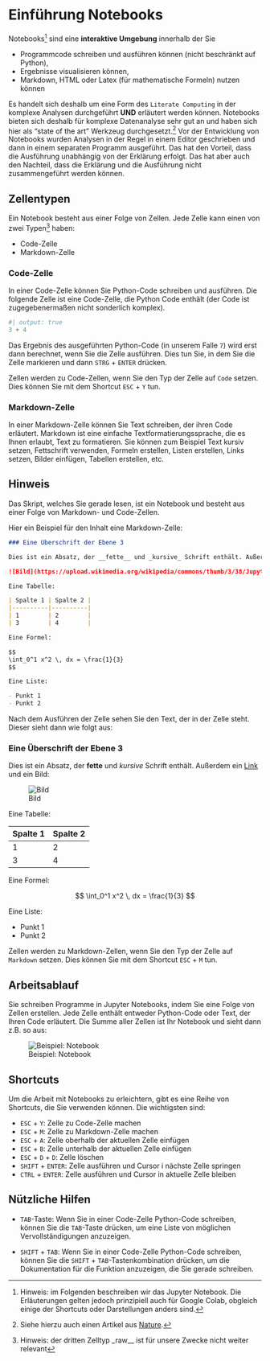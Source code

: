 # Einführung Notebooks

Notebooks^[Hinweis: im Folgenden beschreiben wir das Jupyter Notebook. Die Erläuterungen gelten jedoch prinzipiell auch für Google Colab, obgleich einige der Shortcuts oder Darstellungen anders sind.] sind eine **interaktive Umgebung** innerhalb der Sie 

- Programmcode schreiben und ausführen können (nicht beschränkt auf Python), 
- Ergebnisse visualisieren können, 
- Markdown, HTML oder Latex (für mathematische Formeln) nutzen können

Es handelt sich deshalb um eine Form des `Literate Computing` in der komplexe Analysen durchgeführt __UND__ erläutert werden 
können.  Notebooks bieten sich deshalb für komplexe Datenanalyse sehr gut an und haben sich hier als "state of the art" Werkzeug durchgesetzt.^[Siehe hierzu auch einen Artikel aus [Nature](https://www.nature.com/articles/d41586-018-07196-1).] Vor der Entwicklung von Notebooks wurden Analysen in der Regel in einem Editor geschrieben und dann in einem separaten Programm ausgeführt. Das hat den Vorteil, dass die Ausführung unabhängig von der Erklärung erfolgt. Das hat aber auch den Nachteil, dass die Erklärung und die Ausführung nicht zusammengeführt werden können. 

## Zellentypen

Ein Notebook besteht aus einer Folge von Zellen. Jede Zelle kann einen von zwei Typen^[Hinweis: der dritten Zelltyp _raw__ ist für unsere Zwecke nicht weiter relevant]  haben: 

- Code-Zelle
- Markdown-Zelle

### Code-Zelle

In einer Code-Zelle können Sie Python-Code schreiben und ausführen. Die folgende Zelle ist eine Code-Zelle, die Python Code enthält (der Code ist zugegebenermaßen nicht sonderlich komplex). 

```python
#| output: true
3 + 4
```

Das Ergebnis des ausgeführten Python-Code (in unserem Falle `7`) wird erst dann berechnet, wenn Sie die Zelle ausführen. Dies tun Sie, in dem Sie  die Zelle markieren und dann `STRG` + `ENTER` drücken. 

Zellen werden zu Code-Zellen, wenn Sie den Typ der Zelle auf `Code` setzen. Dies können Sie mit dem Shortcut `ESC` + `Y` tun.

### Markdown-Zelle

In einer Markdown-Zelle können Sie Text schreiben, der ihren Code erläutert. Markdown ist eine einfache Textformatierungssprache, die es Ihnen erlaubt, Text zu formatieren. Sie können zum Beispiel Text kursiv setzen, Fettschrift verwenden, Formeln erstellen, Listen erstellen, Links setzen, Bilder einfügen, Tabellen erstellen, etc.

::: {.column-margin}

::: {.callout-note}
## Hinweis

Das Skript, welches Sie gerade lesen, ist ein Notebook und besteht aus einer Folge von Markdown- und Code-Zellen. 

:::

:::

Hier ein Beispiel für den Inhalt eine Markdown-Zelle:

```markdown
### Eine Überschrift der Ebene 3

Dies ist ein Absatz, der __fette__ und _kursive_ Schrift enthält. Außerdem ein [Link](https://www.google.com) und ein Bild:

![Bild](https://upload.wikimedia.org/wikipedia/commons/thumb/3/38/Jupyter_logo.svg/100px-Jupyter_logo.svg.png)

Eine Tabelle:

| Spalte 1 | Spalte 2 |
|----------|----------|
| 1        | 2        |
| 3        | 4        |

Eine Formel:

$$
\int_0^1 x^2 \, dx = \frac{1}{3}
$$

Eine Liste:

- Punkt 1
- Punkt 2

```

Nach dem Ausführen der Zelle sehen Sie den Text, der in der Zelle steht. Dieser sieht dann wie folgt aus:

### Eine Überschrift der Ebene 3

Dies ist ein Absatz, der __fette__ und _kursive_ Schrift enthält. Außerdem ein [Link](https://www.google.com) und ein Bild:

![Bild](https://upload.wikimedia.org/wikipedia/commons/thumb/3/38/Jupyter_logo.svg/100px-Jupyter_logo.svg.png)

Eine Tabelle:

| Spalte 1 | Spalte 2 |
|----------|----------|
| 1        | 2        |
| 3        | 4        |

Eine Formel:

$$
\int_0^1 x^2 \, dx = \frac{1}{3}
$$

Eine Liste:

- Punkt 1
- Punkt 2


Zellen werden zu Markdown-Zellen, wenn Sie den Typ der Zelle auf `Markdown` setzen. Dies können Sie mit dem Shortcut `ESC` + `M` tun.

## Arbeitsablauf

Sie schreiben Programme in Jupyter Notebooks, indem Sie eine Folge von Zellen erstellen. Jede Zelle enthält entweder Python-Code oder Text, der Ihren Code erläutert. Die Summe aller Zellen ist Ihr Notebook und sieht dann z.B. so aus:

![Beispiel: Notebook](https://docs.jupyter.org/en/latest/_images/trynb.png)


## Shortcuts

Um die Arbeit mit Notebooks zu erleichtern, gibt es eine Reihe von Shortcuts, die Sie verwenden können. Die wichtigsten sind:

- `ESC` + `Y`: Zelle zu Code-Zelle machen
- `ESC` + `M`: Zelle zu Markdown-Zelle machen
- `ESC` + `A`: Zelle oberhalb der aktuellen Zelle einfügen
- `ESC` + `B`: Zelle unterhalb der aktuellen Zelle einfügen
- `ESC` + `D` + `D`: Zelle löschen
- `SHIFT` + `ENTER`: Zelle ausführen und Cursor i nächste Zelle springen
- `CTRL` + `ENTER`: Zelle ausführen und Cursor in aktuelle Zelle bleiben


## Nützliche Hilfen

- `TAB`-Taste: Wenn Sie in einer Code-Zelle Python-Code schreiben, können Sie die `TAB`-Taste drücken, um eine Liste von möglichen Vervollständigungen anzuzeigen.

- `SHIFT` + `TAB`: Wenn Sie in einer Code-Zelle Python-Code schreiben, können Sie die `SHIFT` + `TAB`-Tastenkombination drücken, um die Dokumentation für die Funktion anzuzeigen, die Sie gerade schreiben.

